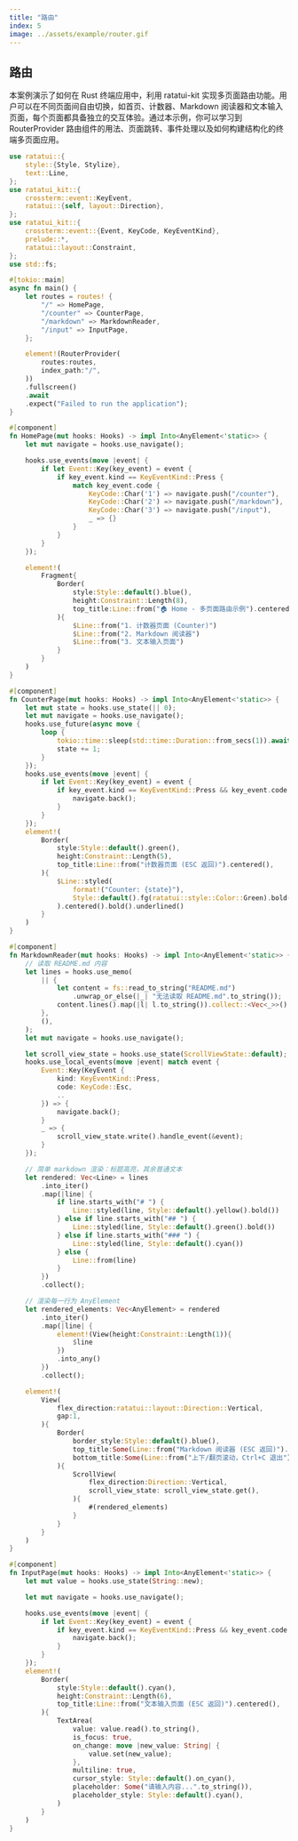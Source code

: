 ```yaml
---
title: "路由"
index: 5
image: ../assets/example/router.gif
---
```


## 路由

本案例演示了如何在 Rust 终端应用中，利用 ratatui-kit 实现多页面路由功能。用户可以在不同页面间自由切换，如首页、计数器、Markdown 阅读器和文本输入页面，每个页面都具备独立的交互体验。通过本示例，你可以学习到 RouterProvider 路由组件的用法、页面跳转、事件处理以及如何构建结构化的终端多页面应用。

```rust
use ratatui::{
    style::{Style, Stylize},
    text::Line,
};
use ratatui_kit::{
    crossterm::event::KeyEvent,
    ratatui::{self, layout::Direction},
};
use ratatui_kit::{
    crossterm::event::{Event, KeyCode, KeyEventKind},
    prelude::*,
    ratatui::layout::Constraint,
};
use std::fs;

#[tokio::main]
async fn main() {
    let routes = routes! {
        "/" => HomePage,
        "/counter" => CounterPage,
        "/markdown" => MarkdownReader,
        "/input" => InputPage,
    };

    element!(RouterProvider(
        routes:routes,
        index_path:"/",
    ))
    .fullscreen()
    .await
    .expect("Failed to run the application");
}

#[component]
fn HomePage(mut hooks: Hooks) -> impl Into<AnyElement<'static>> {
    let mut navigate = hooks.use_navigate();

    hooks.use_events(move |event| {
        if let Event::Key(key_event) = event {
            if key_event.kind == KeyEventKind::Press {
                match key_event.code {
                    KeyCode::Char('1') => navigate.push("/counter"),
                    KeyCode::Char('2') => navigate.push("/markdown"),
                    KeyCode::Char('3') => navigate.push("/input"),
                    _ => {}
                }
            }
        }
    });

    element!(
        Fragment{
            Border(
                style:Style::default().blue(),
                height:Constraint::Length(8),
                top_title:Line::from("🏠 Home - 多页面路由示例").centered().bold(),
            ){
                $Line::from("1. 计数器页面 (Counter)")
                $Line::from("2. Markdown 阅读器")
                $Line::from("3. 文本输入页面")
            }
        }
    )
}

#[component]
fn CounterPage(mut hooks: Hooks) -> impl Into<AnyElement<'static>> {
    let mut state = hooks.use_state(|| 0);
    let mut navigate = hooks.use_navigate();
    hooks.use_future(async move {
        loop {
            tokio::time::sleep(std::time::Duration::from_secs(1)).await;
            state += 1;
        }
    });
    hooks.use_events(move |event| {
        if let Event::Key(key_event) = event {
            if key_event.kind == KeyEventKind::Press && key_event.code == KeyCode::Esc {
                navigate.back();
            }
        }
    });
    element!(
        Border(
            style:Style::default().green(),
            height:Constraint::Length(5),
            top_title:Line::from("计数器页面 (ESC 返回)").centered(),
        ){
            $Line::styled(
                format!("Counter: {state}"),
                Style::default().fg(ratatui::style::Color::Green).bold(),
            ).centered().bold().underlined()
        }
    )
}

#[component]
fn MarkdownReader(mut hooks: Hooks) -> impl Into<AnyElement<'static>> {
    // 读取 README.md 内容
    let lines = hooks.use_memo(
        || {
            let content = fs::read_to_string("README.md")
                .unwrap_or_else(|_| "无法读取 README.md".to_string());
            content.lines().map(|l| l.to_string()).collect::<Vec<_>>()
        },
        (),
    );
    let mut navigate = hooks.use_navigate();

    let scroll_view_state = hooks.use_state(ScrollViewState::default);
    hooks.use_local_events(move |event| match event {
        Event::Key(KeyEvent {
            kind: KeyEventKind::Press,
            code: KeyCode::Esc,
            ..
        }) => {
            navigate.back();
        }
        _ => {
            scroll_view_state.write().handle_event(&event);
        }
    });

    // 简单 markdown 渲染：标题高亮，其余普通文本
    let rendered: Vec<Line> = lines
        .into_iter()
        .map(|line| {
            if line.starts_with("# ") {
                Line::styled(line, Style::default().yellow().bold())
            } else if line.starts_with("## ") {
                Line::styled(line, Style::default().green().bold())
            } else if line.starts_with("### ") {
                Line::styled(line, Style::default().cyan())
            } else {
                Line::from(line)
            }
        })
        .collect();

    // 渲染每一行为 AnyElement
    let rendered_elements: Vec<AnyElement> = rendered
        .into_iter()
        .map(|line| {
            element!(View(height:Constraint::Length(1)){
                $line
            })
            .into_any()
        })
        .collect();

    element!(
        View(
            flex_direction:ratatui::layout::Direction::Vertical,
            gap:1,
        ){
            Border(
                border_style:Style::default().blue(),
                top_title:Some(Line::from("Markdown 阅读器 (ESC 返回)").centered()),
                bottom_title:Some(Line::from("上下/翻页滚动，Ctrl+C 退出").centered()),
            ){
                ScrollView(
                    flex_direction:Direction::Vertical,
                    scroll_view_state: scroll_view_state.get(),
                ){
                    #(rendered_elements)
                }
            }
        }
    )
}

#[component]
fn InputPage(mut hooks: Hooks) -> impl Into<AnyElement<'static>> {
    let mut value = hooks.use_state(String::new);

    let mut navigate = hooks.use_navigate();

    hooks.use_events(move |event| {
        if let Event::Key(key_event) = event {
            if key_event.kind == KeyEventKind::Press && key_event.code == KeyCode::Esc {
                navigate.back();
            }
        }
    });
    element!(
        Border(
            style:Style::default().cyan(),
            height:Constraint::Length(6),
            top_title:Line::from("文本输入页面 (ESC 返回)").centered(),
        ){
            TextArea(
                value: value.read().to_string(),
                is_focus: true,
                on_change: move |new_value: String| {
                    value.set(new_value);
                },
                multiline: true,
                cursor_style: Style::default().on_cyan(),
                placeholder: Some("请输入内容...".to_string()),
                placeholder_style: Style::default().cyan(),
            )
        }
    )
}
```
